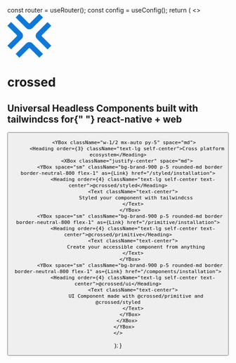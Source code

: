 
  const router = useRouter();
  const config = useConfig();
  return (
    <>
        <YBox className="items-center gap-2 bg-brand-800 py-20 px-5 border-b border-neutral-800">
          <svg
            xmlns="http://www.w3.org/2000/svg"
            version="1.1"
            width="100"
            height="100"
            viewBox="5 5 90 90"
          >
            <g fill="#0f79d7">
              <path d="M5 70.48l19.108-19.108a2.029 2.029 0 0 0 0-2.87L5.058 29.45l7.545-7.546 21.89 21.89a8.685 8.685 0 0 1 0 12.283L12.659 77.912 5 70.48zm90-41.03L75.892 48.559a2.029 2.029 0 0 0 0 2.87l19.05 19.051-7.545 7.546-21.89-21.89a8.685 8.685 0 0 1 0-12.283l21.834-21.834L95 29.45zM29.428 5l19.108 19.108a2.029 2.029 0 0 0 2.87 0l19.052-19.05 7.546 7.545-21.89 21.89a8.685 8.685 0 0 1-12.283 0L21.997 12.659 29.428 5zm41.144 90L51.463 75.892a2.029 2.029 0 0 0-2.87 0l-19.051 19.05-7.546-7.545 21.89-21.89a8.685 8.685 0 0 1 12.283 0l21.834 21.834L70.572 95z"></path>
            </g>
          </svg>
          <h1 className="text-6xl mb-5">crossed</h1>
          <h2 className="border-0 text-2xl text-center mb-10">
            Universal Headless Components built with tailwindcss for{" "}
            <b>react-native</b> + <b>web</b>
          </h2>
          <XBox space="md" className="justify-center">
            <Button
              text="Star us"
              variant="filled"
              color="zinc"
              iconAfter={UilGithub}
              href={config.project.link}
              target="_blank"
            />
          </XBox>
        </YBox>
        
        <YBox className="w-1/2 mx-auto py-5" space="md">
          <Heading order={3} className="text-lg self-center">Cross platform ecosystem</Heading>
          <XBox className="justify-center" space="md">
            <YBox space="sm" className="bg-brand-900 p-5 rounded-md border border-neutral-800 flex-1" as={Link} href="/styled/installation">
              <Heading order={4} className="text-lg self-center text-center">@crossed/styled</Heading>
              <Text className="text-center">
                Styled your component with tailwindcss
              </Text>
            </YBox>
            <YBox space="sm" className="bg-brand-900 p-5 rounded-md border border-neutral-800 flex-1" as={Link} href="/primitive/installation">
              <Heading order={4} className="text-lg self-center text-center">@crossed/primitive</Heading>
              <Text className="text-center">
                Create your accessible component from anything
              </Text>
            </YBox>
            <YBox space="sm" className="bg-brand-900 p-5 rounded-md border border-neutral-800 flex-1" as={Link} href="/components/installation">
              <Heading order={4} className="text-lg self-center text-center">@crossed/ui</Heading>
              <Text className="text-center">
                UI Component made with @crossed/primitive and @crossed/styled
              </Text>
            </YBox>
          </XBox>
        </YBox>
    </>
  );
}
